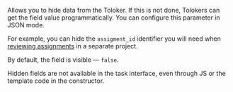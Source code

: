 Allows you to hide data from the Toloker. If this is not done, Tolokers can get the field value programmatically. You can configure this parameter in JSON mode.

For example, you can hide the `assigment_id` identifier you will need when [reviewing assignments](/docs/glossary#assignment-review) in a separate project.

By default, the field is visible — `false`.

<Note mode="warning" title="Warning">

Hidden fields are not available in the task interface, even through JS or the template code in the constructor.

</Note>

